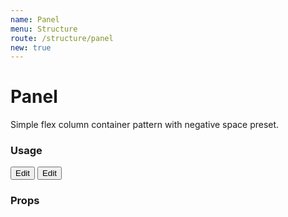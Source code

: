 ```yaml
---
name: Panel
menu: Structure
route: /structure/panel
new: true
---
```



# Panel

Simple flex column container pattern with negative space preset.

### Usage

<Playground>
  <div className="max-w-lg">
    <Panel title="Account Contacts" className="gap-6">
      <Bracket>
        <AvatarLockup
          imageUrl="https://avatars1.githubusercontent.com/u/194885"
          title="Drew Lustro"
        />
        <Button variant="gray">Edit</Button>
      </Bracket>
      <Bracket>
        <AvatarLockup
          imageUrl="https://avatars1.githubusercontent.com/u/56262247"
          title="Vishal Jeet"
        />
        <Button variant="gray">Edit</Button>
      </Bracket>
    </Panel>
  </div>
</Playground>

### Props

<Props of={Panel} />
